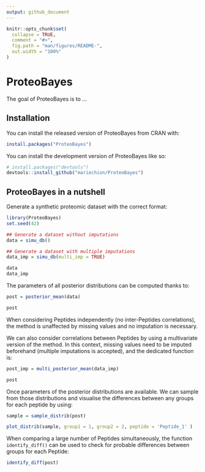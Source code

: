 ```yaml
---
output: github_document
---
```


<!-- README.md is generated from README.Rmd. Please edit that file -->

```r
knitr::opts_chunk$set(
  collapse = TRUE,
  comment = "#>",
  fig.path = "man/figures/README-",
  out.width = "100%"
)
```

# ProteoBayes

<!-- badges: start -->
<!-- badges: end -->

The goal of ProteoBayes is to ...

## Installation

You can install the released version of ProteoBayes from CRAN with:

```r
install.packages("ProteoBayes")
```

You can install the development version of ProteoBayes like so:

```r
# install.packages("devtools")
devtools::install_github("mariechion/ProteoBayes")
```


## ProteoBayes in a nutshell

Generate a synthetic proteomic dataset with the correct format:

```r
library(ProteoBayes)
set.seed(42)

## Generate a dataset without imputations
data = simu_db()

## Generate a dataset with multiple imputations
data_imp = simu_db(multi_imp = TRUE)

data
data_imp
```

The parameters of all posterior distributions can be computed thanks to:

```r

post = posterior_mean(data)

post

```

When considering Peptides independently (no inter-Peptides correlations), the method is unaffected by missing values and no imputation is necessary.  


We can also consider correlations between Peptides by using a multivariate version of the method. In this context, missing values need to be imputed beforehand (multiple imputations is accepted), and the dedicated function is:

```r
post_imp = multi_posterior_mean(data_imp)

post
```

Once parameters of the posterior distributions are available. We can sample from those distributions and visualise the differences between any groups for each peptide by using: 

```r

sample = sample_distrib(post)

plot_distrib(sample, group1 = 1, group2 = 2, peptide = 'Peptide_1' )

```

When comparing a large number of Peptides simultaneously, the function `identify_diff()` can be used to check for probable differences between groups 
for each Peptide:

```r
identify_diff(post)

```

